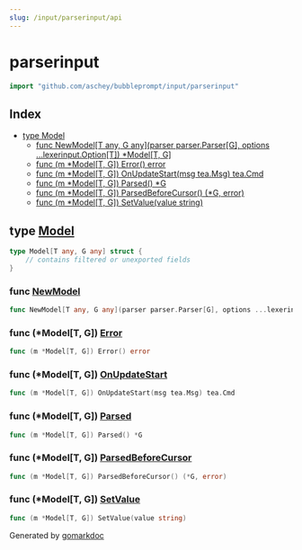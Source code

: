 ```yaml
---
slug: /input/parserinput/api
---
```


<div class="api">

# parserinput

```go
import "github.com/aschey/bubbleprompt/input/parserinput"
```

## Index

- [type Model](<#type-model>)
  - [func NewModel[T any, G any](parser parser.Parser[G], options ...lexerinput.Option[T]) *Model[T, G]](<#func-newmodel>)
  - [func \(m \*Model\[T, G\]\) Error\(\) error](<#func-modelt-g-error>)
  - [func \(m \*Model\[T, G\]\) OnUpdateStart\(msg tea.Msg\) tea.Cmd](<#func-modelt-g-onupdatestart>)
  - [func \(m \*Model\[T, G\]\) Parsed\(\) \*G](<#func-modelt-g-parsed>)
  - [func \(m \*Model\[T, G\]\) ParsedBeforeCursor\(\) \(\*G, error\)](<#func-modelt-g-parsedbeforecursor>)
  - [func \(m \*Model\[T, G\]\) SetValue\(value string\)](<#func-modelt-g-setvalue>)


## type [Model](<https://github.com/aschey/bubbleprompt/blob/main/input/parserinput/model.go#L9-L14>)

```go
type Model[T any, G any] struct {
    // contains filtered or unexported fields
}
```

### func [NewModel](<https://github.com/aschey/bubbleprompt/blob/main/input/parserinput/model.go#L16>)

```go
func NewModel[T any, G any](parser parser.Parser[G], options ...lexerinput.Option[T]) *Model[T, G]
```

### func \(\*Model\[T, G\]\) [Error](<https://github.com/aschey/bubbleprompt/blob/main/input/parserinput/model.go#L50>)

```go
func (m *Model[T, G]) Error() error
```

### func \(\*Model\[T, G\]\) [OnUpdateStart](<https://github.com/aschey/bubbleprompt/blob/main/input/parserinput/model.go#L26>)

```go
func (m *Model[T, G]) OnUpdateStart(msg tea.Msg) tea.Cmd
```

### func \(\*Model\[T, G\]\) [Parsed](<https://github.com/aschey/bubbleprompt/blob/main/input/parserinput/model.go#L32>)

```go
func (m *Model[T, G]) Parsed() *G
```

### func \(\*Model\[T, G\]\) [ParsedBeforeCursor](<https://github.com/aschey/bubbleprompt/blob/main/input/parserinput/model.go#L36>)

```go
func (m *Model[T, G]) ParsedBeforeCursor() (*G, error)
```

### func \(\*Model\[T, G\]\) [SetValue](<https://github.com/aschey/bubbleprompt/blob/main/input/parserinput/model.go#L21>)

```go
func (m *Model[T, G]) SetValue(value string)
```

</div>

Generated by [gomarkdoc](<https://github.com/princjef/gomarkdoc>)
